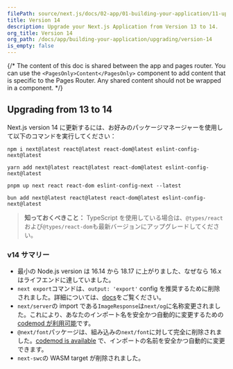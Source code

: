 ```yaml
---
filePath: source/next.js/docs/02-app/01-building-your-application/11-upgrading/03-version-14.mdx
title: Version 14
description: Upgrade your Next.js Application from Version 13 to 14.
org_title: Version 14
org_path: /docs/app/building-your-application/upgrading/version-14
is_empty: false
---
```


{/* The content of this doc is shared between the app and pages router. You can use the `<PagesOnly>Content</PagesOnly>` component to add content that is specific to the Pages Router. Any shared content should not be wrapped in a component. */}

## Upgrading from 13 to 14

Next.js version 14 に更新するには、お好みのパッケージマネージャーを使用して以下のコマンドを実行してください：

```bash:Terminal
npm i next@latest react@latest react-dom@latest eslint-config-next@latest
```

```bash:Terminal
yarn add next@latest react@latest react-dom@latest eslint-config-next@latest
```

```bash:Terminal
pnpm up next react react-dom eslint-config-next --latest
```

```bash:Terminal
bun add next@latest react@latest react-dom@latest eslint-config-next@latest
```

> **知っておくべきこと：** TypeScript を使用している場合は、`@types/react`および`@types/react-dom`も最新バージョンにアップグレードしてください。

### v14 サマリー

- 最小の Node.js version は 16.14 から 18.17 に上がりました、なぜなら 16.x はライフエンドに達していました。
- `next export`コマンドは、`output: 'export'` config を推奨するために削除されました。詳細については、[docs](https://nextjs.org/docs/app/building-your-application/deploying/static-exports)をご覧ください。
- `next/server`の import である`ImageResponse`は`next/og`に名称変更されました。これにより、あなたのインポート名を安全かつ自動的に変更するための[codemod が利用可能](/ja/javascript/next.js/v14/02-app/01-building-your-application/11-upgrading/01-codemods#next-og-import)です。
- `@next/font`パッケージは、組み込みの`next/font`に対して完全に削除されました。[codemod is available](/ja/javascript/next.js/v14/02-app/01-building-your-application/11-upgrading/01-codemods#built-in-next-font) で、インポートの名前を安全かつ自動的に変更できます。
- `next-swc`の WASM target が削除されました。

